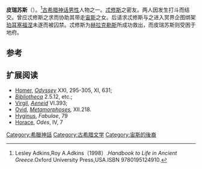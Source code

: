 {{expand|time=2013-10-17T05:17:36+00:00}}
{{Infobox deity|type=Greek
| image =Perithoos Hippodameia BM VaseF272.jpg
| caption =皮瑞苏斯的艺术形象
| name = 皮瑞苏斯
|script_name=希腊语|script=Πειρίθοος 或 Πειρίθους|father=[[伊克西翁|伊克西翁]]或[[宙斯|宙斯]]|mother=Dia}}
'''皮瑞苏斯'''（{{lang-en|Pirithous}}）。<ref>Lesley Adkins,Roy A.Adkins（1998）.''Handbook to Life in Ancient Greece''.Oxford University Press,USA.ISBN 9780195124910.</ref>[[古希腊神话|古希腊神话]][[男性|男性]]人物之一。[[忒修斯|忒修斯]]之密友。两人因发生打斗而结交。曾应忒修斯之求而协助其带走[[宙斯|宙斯]]之女。后请求忒修斯与之进入冥界企图绑架[[珀耳塞福涅|珀耳塞福涅]]未遂而被囚禁。忒修斯为[[赫拉克勒斯|赫拉克勒斯]]所成功救出，而皮瑞苏斯则受困于地府。

== 参考 ==
{{reflist}}

== 扩展阅读 ==
* [[Homer|Homer]], ''[[Odyssey|Odyssey]]'' XXI, 295-305, XI, 631;
* ''[[Bibliotheca_(Pseudo-Apollodorus)|Bibliotheca]]'' 2.5.12, etc.;
* [[Virgil|Virgil]], ''[[Aeneid|Aeneid]]'' VI.393;
* [[Ovid|Ovid]], ''[[Metamorphoses_(poem)|Metamorphoses]],'' XII.218.
* [[Hyginus|Hyginus]], ''Fabulae'', 79
* [[Horace|Horace]], ''Odes'', IV, 7

[[Category:希臘神話|Category:希臘神話]]
[[Category:古希腊文学|Category:古希腊文学]]
[[Category:宙斯的後裔|Category:宙斯的後裔]]